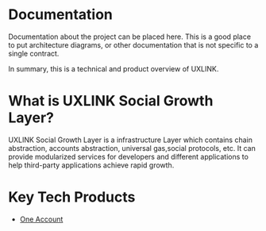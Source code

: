 # Documentation

Documentation about the project can be placed here. This is a good place to put architecture diagrams, or other documentation that is not specific to a single contract.

In summary, this is a technical and product overview of UXLINK.

# What is UXLINK Social Growth Layer?

UXLINK Social Growth Layer is a infrastructure Layer which contains chain abstraction, accounts abstraction, universal gas,social protocols, etc. It can provide modularized services for developers and different applications to help third-party applications achieve rapid growth.

# Key Tech Products
* [One Account](https://github.com/UXLINK/uxlink/blob/master/documents/concepts/one-account.mdx)

